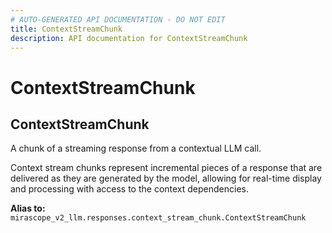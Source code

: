 ```yaml
---
# AUTO-GENERATED API DOCUMENTATION - DO NOT EDIT
title: ContextStreamChunk
description: API documentation for ContextStreamChunk
---
```


# ContextStreamChunk

## <ApiType type="Alias" path="responses/ContextStreamChunk" symbolName="ContextStreamChunk" /> ContextStreamChunk

A chunk of a streaming response from a contextual LLM call.

Context stream chunks represent incremental pieces of a response that are delivered
as they are generated by the model, allowing for real-time display and processing
with access to the context dependencies.


**Alias to:** `mirascope_v2_llm.responses.context_stream_chunk.ContextStreamChunk`
